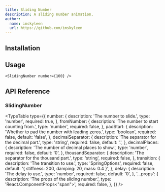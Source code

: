 ```yaml
---
title: Sliding Number
description: A sliding number animation.
author:
  name: imskyleen
  url: https://github.com/imskyleen
---
```


<ComponentPreview name="demo-primitives-texts-sliding-number" />

## Installation

<ComponentInstallation name="primitives-texts-sliding-number" />

## Usage

```tsx
<SlidingNumber number={100} />
```

## API Reference

### SlidingNumber

<TypeTable
  type={{
    number: {
      description: 'The number to slide.',
      type: 'number',
      required: true,
    },
    fromNumber: {
      description: 'The number to start counting from.',
      type: 'number',
      required: false,
    },
    padStart: {
      description: 'Whether to pad the number with leading zeros.',
      type: 'boolean',
      required: false,
      default: 'false',
    },
    decimalSeparator: {
      description: 'The separator for the decimal part.',
      type: 'string',
      required: false,
      default: '.',
    },
    decimalPlaces: {
      description: 'The number of decimal places to show.',
      type: 'number',
      required: false,
      default: '0',
    },
    thousandSeparator: {
      description: 'The separator for the thousand part.',
      type: 'string',
      required: false,
    },
    transition: {
      description: 'The transition to use.',
      type: 'SpringOptions',
      required: false,
      default: '{ stiffness: 200, damping: 20, mass: 0.4 }',
    },
    delay: {
      description: 'The delay to use.',
      type: 'number',
      required: false,
      default: '0',
    },
    '...props': {
      description: 'The props of the sliding number.',
      type: 'React.ComponentProps<"span">',
      required: false,
    },
  }}
/>
